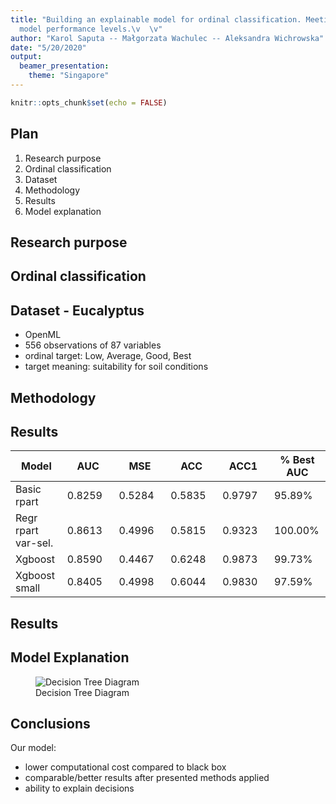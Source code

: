 ```yaml
---
title: "Building an explainable model for ordinal classification. Meeting black box
  model performance levels.\v  \v"
author: "Karol Saputa -- Małgorzata Wachulec -- Aleksandra Wichrowska"
date: "5/20/2020"
output:
  beamer_presentation:
    theme: "Singapore"
---
```


```r
knitr::opts_chunk$set(echo = FALSE)
```


## Plan

1. Research purpose
2. Ordinal classification
3. Dataset
4. Methodology
5. Results
6. Model explanation

## Research purpose


## Ordinal classification

## Dataset - Eucalyptus

- OpenML
- 556 observations of 87 variables
- ordinal target: Low, Average, Good, Best
- target meaning: suitability for soil conditions

## Methodology


## Results
| Model| AUC | MSE | ACC | ACC1| % Best AUC | 
|-|-|-|-|-|-|
| Basic rpart | 0.8259 | 0.5284 | 0.5835 | 0.9797 | 95.89% |
| Regr rpart var-sel.| 0.8613 |	0.4996 | 0.5815 |	0.9323 |	100.00% |
| Xgboost | 0.8590 | 0.4467 | 0.6248 | 0.9873 | 99.73% |
| Xgboost small | 0.8405 | 0.4998 | 0.6044 | 0.9830 | 97.59% | 

## Results

<wykres> 

## Model Explanation

![Decision Tree Diagram](model_expalanation.jpg)

## Conclusions
Our model:

- lower computational cost compared to black box
- comparable/better results after presented methods applied
- ability to explain decisions



